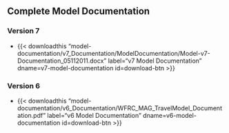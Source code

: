 ## Complete Model Documentation

### Version 7

 - {{< downloadthis "model-documentation/v7_Documentation/ModelDocumentation/Model-v7-Documentation_05112011.docx"
label="v7 Model Documentation" dname=v7-model-documentation id=download-btn >}}

### Version 6

 - {{< downloadthis "model-documentation/v6_Documentation/WFRC_MAG_TravelModel_Documentation.pdf"
label="v6 Model Documentation" dname=v6-model-documentation id=download-btn >}}

